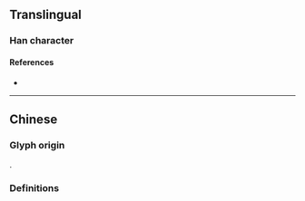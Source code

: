 {{also|瀘}}
{{character info}}
==Translingual==
{{Han simplified forms|瀘|沪|泸|ex=y}}

===Han character===
{{Han char|rn=85|rad=水|as=05|sn=8|four=31107|canj=EYS|ids=⿰氵卢}}

====References====
* {{Han ref|kx=0619.121|hdz=31583.070|uh=6CF8|ud=27896}}

----

==Chinese==

===Glyph origin===
{{Han simp|瀘|f=盧|t=卢}}.

===Definitions===
{{zh-see|瀘}}